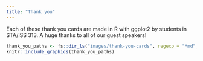 ```yaml
---
title: "Thank you"
---
```


Each of these thank you cards are made in R with ggplot2 by students in STA/ISS 313.
A huge thanks to all of our guest speakers!

```r
thank_you_paths <- fs::dir_ls("images/thank-you-cards", regexp = "*md", invert = TRUE)
knitr::include_graphics(thank_you_paths)
```
